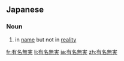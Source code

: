 ==Japanese==
{{ja-kanjitab|ゆう|めい|む|じつ|yomi=on}}

===Noun===
{{ja-noun|ゆうめいむじつ}}
# in [[name]] but not in [[reality]]

[[fr:有名無実]]
[[li:有名無実]]
[[ja:有名無実]]
[[zh:有名無実]]
